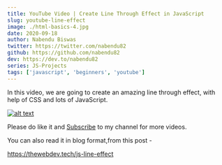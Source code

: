 ```yaml
---
title: YouTube Video | Create Line Through Effect in JavaScript
slug: youtube-line-effect
image: ./html-basics-4.jpg
date: 2020-09-18
author: Nabendu Biswas
twitter: https://twitter.com/nabendu82
github: https://github.com/nabendu82
dev: https://dev.to/nabendu82
series: JS-Projects
tags: ['javascript', 'beginners', 'youtube']
---
```


In this video, we are going to create an amazing line through effect, with help of CSS and lots of JavaScript.

<div className={styles.image__small}>

[![alt text](https://res.cloudinary.com/dxkxvfo2o/image/upload/v1600436911/line-effect_v0ibka.png)](https://www.youtube.com/watch?v=Wvs5idbMLS4 "Line Effect")

</div>

Please do like it and [Subscribe](https://www.youtube.com/channel/UCRf7mazcufqZxd2pR3oQJuQ?sub_confirmation=1) to my channel for more videos.

You can also read it in blog format,from this post -

https://thewebdev.tech/js-line-effect


